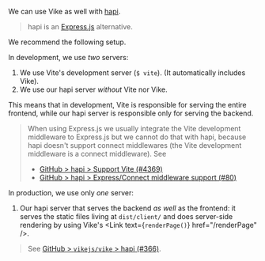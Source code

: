 
<CommunityNote url="https://hapi.dev" />

We can use Vike as well with [hapi](https://hapi.dev/).

> hapi is an [Express.js](https://expressjs.com/) alternative.

We recommend the following setup.

In development, we use *two* servers:
 1. We use Vite's development server (`$ vite`). (It automatically includes Vike).
 1. We use our hapi server *without* Vite nor Vike.

This means that in development, Vite is responsible for serving the entire frontend, while our hapi server is responsible only for serving the backend.

> When using Express.js we usually integrate the Vite development middleware to Express.js but we cannot do that with hapi, because hapi doesn't support connect middlewares (the Vite development middleware is a connect middleware). See
>  - [GitHub > hapi > Support Vite (#4369)](https://github.com/hapijs/hapi/issues/4369)
>  - [GitHub > hapi > Express/Connect middleware support (#80)](https://github.com/hapijs/hapi/issues/80)

In production, we use only *one* server:
 1. Our hapi server that serves the backend *as well* as the frontend: it serves the static files living at `dist/client/` and does server-side rendering by using Vike's <Link text={<code>renderPage()</code>} href="/renderPage" />.

> See [GitHub > `vikejs/vike` > hapi (#366)](https://github.com/vikejs/vike/issues/366#issuecomment-1189144446).
